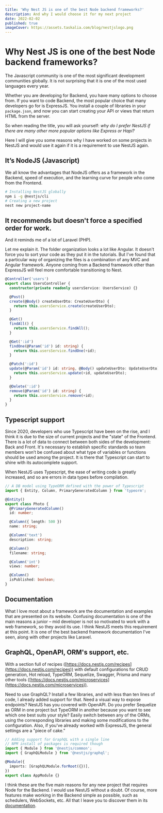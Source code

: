 ```yaml
---
title: 'Why Nest JS is one of the best Node backend frameworks?'
description: And why I would choose it for my next project
date: 2022-02-02
published: true
imageCover: https://assets.taskalia.com/blog/nestjslogo.png
---
```


# Why Nest JS is one of the best Node backend frameworks?

The Javascript community is one of the most significant development communities globally. It is not surprising that it is one of the most used languages every year.

Whether you are developing for Backend, you have many options to choose from. If you want to code Backend, the most popular choice that many developers go for is ExpressJS. You install a couple of libraries in your `package.json`, and now you can start creating your API or views that return HTML from the server.

So when reading the title, you will ask yourself: _why do I prefer NestJS if there are many other more popular options like Express or Hapi?_

Here I will give you some reasons why I have worked on some projects in NestJS and would use it again if it is a requirement to use NestJS again.

## It’s NodeJS (Javascript)

We all know the advantages that NodeJS offers as a framework in the Backend, speed of execution, and the learning curve for people who come from the Frontend.

```bash
# Installing NestJS globally
npm i -g @nestjs/cli
# Creating a new project
nest new project-name
```

## It recommends but doesn't force a specified order for work.

And it reminds me of a lot of Laravel (PHP).

Let me explain it. The folder organization looks a lot like Angular. It doesn't force you to sort your code as they put it in the tutorials. But I've found that a particular way of organizing the files is a combination of any MVC and Angular framework. Anyone coming from a Backend framework other than ExpressJS will feel more comfortable transitioning to Nest.

```ts
@Controller('users')
export class UsersController {
  constructor(private readonly usersService: UsersService) {}

  @Post()
  create(@Body() createUserDto: CreateUserDto) {
    return this.usersService.create(createUserDto);
  }

  @Get()
  findAll() {
    return this.usersService.findAll();
  }

  @Get(':id')
  findOne(@Param('id') id: string) {
    return this.usersService.findOne(+id);
  }

  @Patch(':id')
  update(@Param('id') id: string, @Body() updateUserDto: UpdateUserDto) {
    return this.usersService.update(+id, updateUserDto);
  }

  @Delete(':id')
  remove(@Param('id') id: string) {
    return this.usersService.remove(+id);
  }
}
```

## Typescript support

Since 2020, developers who use Typescript have been on the rise, and I think it is due to the size of current projects and the "state" of the Frontend. There is a lot of data to connect between both sides of the development: Back and Front. It's necessary to establish specific standards so team members won’t be confused about what type of variables or functions should be used among the project. It is there that Typescript can start to shine with its autocomplete support.

When NestJS uses Typescript, the ease of writing code is greatly increased, and so are errors in data types before compilation.

```ts
// A DB model using TypeORM defined with the power of Typescript
import { Entity, Column, PrimaryGeneratedColumn } from 'typeorm';

@Entity()
export class Photo {
  @PrimaryGeneratedColumn()
  id: number;

  @Column({ length: 500 })
  name: string;

  @Column('text')
  description: string;

  @Column()
  filename: string;

  @Column('int')
  views: number;

  @Column()
  isPublished: boolean;
}
```

## Documentation

What I love most about a framework are the documentation and examples that are presented on its website. Confusing documentation is one of the main reasons a junior – mid developer is not so motivated to work with a web framework, so they avoid its use. I think NestJS meets this requirement at this point. It is one of the best backend framework documentation I've seen, along with other projects like Laravel.

## GraphQL, OpenAPI, ORM's support, etc.

With a section full of recipes ([https://docs.nestjs.com/recipes](https://docs.nestjs.com/recipes)) with default configurations for CRUD generation, Hot reload, TypeORM, Sequelize, Swagger, Prisma and many other tools ([https://docs.nestjs.com/microservices](https://docs.nestjs.com/microservices)).

Need to use GraphQL? Install a few libraries, and with less than ten lines of code, I already added support for that. Need a visual way to expose endpoints? NestJS has you covered with OpenAPI. Do you prefer Sequelize as ORM in one project but TypeORM in another because you want to see which one best suits your style? Easily switch between any of the ORMs, using the corresponding libraries and making some modifications to the configuration. Also, if you've already worked with ExpressJS, the general settings are a "piece of cake."

```ts
// Adding support for GraphQL with a single line
// NPM install of packages is required though
import { Module } from '@nestjs/common';
import { GraphQLModule } from '@nestjs/graphql';

@Module({
  imports: [GraphQLModule.forRoot({})],
})
export class AppModule {}
```

I think these are the five main reasons for any new project that requires Node for the Backend. I would use NestJS without a doubt. Of course, more features make working in the Backend simple as possible, such as schedulers, WebSockets, etc. All that I leave you to discover them in its [documentation](https://docs.nestjs.com/).

